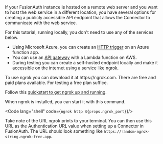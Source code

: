 
If your FusionAuth instance is hosted on a remote web server and you want to host the web service in a different location, you have several options for creating a publicly accessible API endpoint that allows the Connector to communicate with the web service.

For this tutorial, running locally, you don't need to use any of the services below.

- Using Microsoft Azure, you can create an [HTTP trigger](https://learn.microsoft.com/en-us/azure/azure-functions/functions-bindings-http-webhook-trigger?tabs=python-v2%2Cisolated-process%2Cnodejs-v4%2Cfunctionsv2) on an Azure function app.
- You can use an [API gateway](https://aws.amazon.com/api-gateway/) with a Lambda function on AWS.
- During testing you can create a self-hosted endpoint locally and make it accessible on the internet using a service like [ngrok](https://ngrok.com/).

<Aside type="note">
  To use ngrok you can download it at https://ngrok.com. There are free and paid plans available. For testing a free plan suffice.

  Follow this [quickstart to get ngrok up and running](https://ngrok.com/docs/getting-started/).
</Aside>

When ngrok is installed, you can start it with this command.

<Code lang="shell" code={`ngrok http ${props.ngrok_port}`}/>

Take note of the URL ngrok prints to your terminal. You can then use this URL as the <InlineField>Authentication URL</InlineField> value when setting up a Connector in FusionAuth. The URL should look something like `https://random-ngrok-string.ngrok-free.app`.
